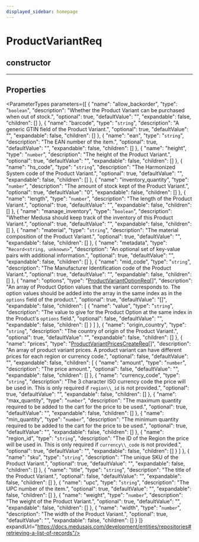 ```yaml
---
displayed_sidebar: homepage
---
```



# ProductVariantReq

## constructor

___

## Properties

<ParameterTypes parameters={[
  {
    "name": "allow_backorder",
    "type": "`boolean`",
    "description": "Whether the Product Variant can be purchased when out of stock.",
    "optional": true,
    "defaultValue": "",
    "expandable": false,
    "children": []
  },
  {
    "name": "barcode",
    "type": "`string`",
    "description": "A generic GTIN field of the Product Variant.",
    "optional": true,
    "defaultValue": "",
    "expandable": false,
    "children": []
  },
  {
    "name": "ean",
    "type": "`string`",
    "description": "The EAN number of the item.",
    "optional": true,
    "defaultValue": "",
    "expandable": false,
    "children": []
  },
  {
    "name": "height",
    "type": "`number`",
    "description": "The height of the Product Variant.",
    "optional": true,
    "defaultValue": "",
    "expandable": false,
    "children": []
  },
  {
    "name": "hs_code",
    "type": "`string`",
    "description": "The Harmonized System code of the Product Variant.",
    "optional": true,
    "defaultValue": "",
    "expandable": false,
    "children": []
  },
  {
    "name": "inventory_quantity",
    "type": "`number`",
    "description": "The amount of stock kept of the Product Variant.",
    "optional": true,
    "defaultValue": "0",
    "expandable": false,
    "children": []
  },
  {
    "name": "length",
    "type": "`number`",
    "description": "The length of the Product Variant.",
    "optional": true,
    "defaultValue": "",
    "expandable": false,
    "children": []
  },
  {
    "name": "manage_inventory",
    "type": "`boolean`",
    "description": "Whether Medusa should keep track of the inventory of this Product Variant.",
    "optional": true,
    "defaultValue": "",
    "expandable": false,
    "children": []
  },
  {
    "name": "material",
    "type": "`string`",
    "description": "The material composition of the Product Variant.",
    "optional": true,
    "defaultValue": "",
    "expandable": false,
    "children": []
  },
  {
    "name": "metadata",
    "type": "`Record<string, unknown>`",
    "description": "An optional set of key-value pairs with additional information.",
    "optional": true,
    "defaultValue": "",
    "expandable": false,
    "children": []
  },
  {
    "name": "mid_code",
    "type": "`string`",
    "description": "The Manufacturer Identification code of the Product Variant.",
    "optional": true,
    "defaultValue": "",
    "expandable": false,
    "children": []
  },
  {
    "name": "options",
    "type": "[ProductVariantOptionReq](medusa.ProductVariantOptionReq-2.mdx)[]",
    "description": "An array of Product Option values that the variant corresponds to. The option values should be added into the array in the same index as in the `options` field of the product.",
    "optional": true,
    "defaultValue": "[]",
    "expandable": false,
    "children": [
      {
        "name": "value",
        "type": "`string`",
        "description": "The value to give for the Product Option at the same index in the Product's `options` field.",
        "optional": false,
        "defaultValue": "",
        "expandable": false,
        "children": []
      }
    ]
  },
  {
    "name": "origin_country",
    "type": "`string`",
    "description": "The country of origin of the Product Variant.",
    "optional": true,
    "defaultValue": "",
    "expandable": false,
    "children": []
  },
  {
    "name": "prices",
    "type": "[ProductVariantPricesCreateReq](medusa.ProductVariantPricesCreateReq.mdx)[]",
    "description": "An array of product variant prices. A product variant can have different prices for each region or currency code.",
    "optional": false,
    "defaultValue": "",
    "expandable": false,
    "children": [
      {
        "name": "amount",
        "type": "`number`",
        "description": "The price amount.",
        "optional": false,
        "defaultValue": "",
        "expandable": false,
        "children": []
      },
      {
        "name": "currency_code",
        "type": "`string`",
        "description": "The 3 character ISO currency code the price will be used in. This is only required if `region\\_id` is not provided.",
        "optional": true,
        "defaultValue": "",
        "expandable": false,
        "children": []
      },
      {
        "name": "max_quantity",
        "type": "`number`",
        "description": "The maximum quantity required to be added to the cart for the price to be used.",
        "optional": true,
        "defaultValue": "",
        "expandable": false,
        "children": []
      },
      {
        "name": "min_quantity",
        "type": "`number`",
        "description": "The minimum quantity required to be added to the cart for the price to be used.",
        "optional": true,
        "defaultValue": "",
        "expandable": false,
        "children": []
      },
      {
        "name": "region_id",
        "type": "`string`",
        "description": "The ID of the Region the price will be used in. This is only required if `currency\\_code` is not provided.",
        "optional": true,
        "defaultValue": "",
        "expandable": false,
        "children": []
      }
    ]
  },
  {
    "name": "sku",
    "type": "`string`",
    "description": "The unique SKU of the Product Variant.",
    "optional": true,
    "defaultValue": "",
    "expandable": false,
    "children": []
  },
  {
    "name": "title",
    "type": "`string`",
    "description": "The title of the Product Variant.",
    "optional": false,
    "defaultValue": "",
    "expandable": false,
    "children": []
  },
  {
    "name": "upc",
    "type": "`string`",
    "description": "The UPC number of the item.",
    "optional": true,
    "defaultValue": "",
    "expandable": false,
    "children": []
  },
  {
    "name": "weight",
    "type": "`number`",
    "description": "The weight of the Product Variant.",
    "optional": true,
    "defaultValue": "",
    "expandable": false,
    "children": []
  },
  {
    "name": "width",
    "type": "`number`",
    "description": "The width of the Product Variant.",
    "optional": true,
    "defaultValue": "",
    "expandable": false,
    "children": []
  }
]} expandUrl="https://docs.medusajs.com/development/entities/repositories#retrieving-a-list-of-records"/>
